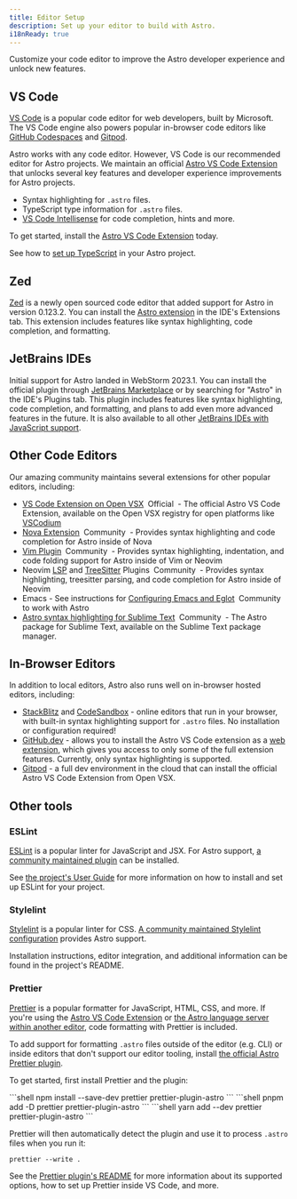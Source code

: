 ```yaml
---
title: Editor Setup
description: Set up your editor to build with Astro.
i18nReady: true
---
```



Customize your code editor to improve the Astro developer experience and unlock new features.

## VS Code

[VS Code](https://code.visualstudio.com/) is a popular code editor for web developers, built by Microsoft. The VS Code engine also powers popular in-browser code editors like [GitHub Codespaces](https://github.com/features/codespaces) and [Gitpod](https://gitpod.io/).

Astro works with any code editor. However, VS Code is our recommended editor for Astro projects. We maintain an official [Astro VS Code Extension](https://marketplace.visualstudio.com/items?itemName=astro-build.astro-vscode) that unlocks several key features and developer experience improvements for Astro projects.

- Syntax highlighting for `.astro` files.
- TypeScript type information for `.astro` files.
- [VS Code Intellisense](https://code.visualstudio.com/docs/editor/intellisense) for code completion, hints and more.

To get started, install the [Astro VS Code Extension](https://marketplace.visualstudio.com/items?itemName=astro-build.astro-vscode) today.


<ReadMore>See how to [set up TypeScript](/en/guides/typescript/) in your Astro project.</ReadMore>

## Zed

[Zed](https://zed.dev/) is a newly open sourced code editor that added support for Astro in version 0.123.2. You can install the [Astro extension](https://github.com/zed-industries/zed/tree/main/extensions/astro) in the IDE's Extensions tab. This extension includes features like syntax highlighting, code completion, and formatting.

## JetBrains IDEs

Initial support for Astro landed in WebStorm 2023.1. You can install the official plugin through [JetBrains Marketplace](https://plugins.jetbrains.com/plugin/20959-astro) or by searching for "Astro" in the IDE's Plugins tab. This plugin includes features like syntax highlighting, code completion, and formatting, and plans to add even more advanced features in the future. It is also available to all other [JetBrains IDEs with JavaScript support](https://www.jetbrains.com/products/#lang=js&type=ide).

## Other Code Editors

Our amazing community maintains several extensions for other popular editors, including:

- [VS Code Extension on Open VSX](https://open-vsx.org/extension/astro-build/astro-vscode) <span style="margin: 0.25em;"><Badge variant="accent">Official</Badge></span> - The official Astro VS Code Extension, available on the Open VSX registry for open platforms like [VSCodium](https://vscodium.com/)
- [Nova Extension](https://extensions.panic.com/extensions/sciencefidelity/sciencefidelity.astro/) <span style="margin: 0.25em;"><Badge variant="neutral">Community</Badge></span> - Provides syntax highlighting and code completion for Astro inside of Nova
- [Vim Plugin](https://github.com/wuelnerdotexe/vim-astro) <span style="margin: 0.25em;"><Badge variant="neutral">Community</Badge></span> - Provides syntax highlighting, indentation, and code folding support for Astro inside of Vim or Neovim
- Neovim [LSP](https://github.com/neovim/nvim-lspconfig/blob/master/doc/server_configurations.md#astro) and [TreeSitter](https://github.com/virchau13/tree-sitter-astro) Plugins <span style="margin: 0.25em;"><Badge variant="neutral">Community</Badge></span> - Provides syntax highlighting, treesitter parsing, and code completion for Astro inside of Neovim
- Emacs - See instructions for [Configuring Emacs and Eglot](https://medium.com/@jrmjrm/configuring-emacs-and-eglot-to-work-with-astro-language-server-9408eb709ab0) <span style="margin: 0.25em;"><Badge variant="neutral">Community</Badge></span> to work with Astro
- [Astro syntax highlighting for Sublime Text](https://packagecontrol.io/packages/Astro) <span style="margin: 0.25em;"><Badge variant="neutral">Community</Badge></span> - The Astro package for Sublime Text, available on the Sublime Text package manager.

## In-Browser Editors

In addition to local editors, Astro also runs well on in-browser hosted editors, including:

- [StackBlitz](https://stackblitz.com/) and [CodeSandbox](https://codesandbox.io/) - online editors that run in your browser, with built-in syntax highlighting support for `.astro` files. No installation or configuration required!
- [GitHub.dev](https://github.dev/) - allows you to install the Astro VS Code extension as a [web extension](https://code.visualstudio.com/api/extension-guides/web-extensions), which gives you access to only some of the full extension features. Currently, only syntax highlighting is supported.
- [Gitpod](https://gitpod.io/) - a full dev environment in the cloud that can install the official Astro VS Code Extension from Open VSX.

## Other tools

### ESLint

[ESLint](https://eslint.org/) is a popular linter for JavaScript and JSX. For Astro support, [a community maintained plugin](https://github.com/ota-meshi/eslint-plugin-astro) can be installed.

See [the project's User Guide](https://ota-meshi.github.io/eslint-plugin-astro/user-guide/) for more information on how to install and set up ESLint for your project.

### Stylelint

[Stylelint](https://stylelint.io/) is a popular linter for CSS. [A community maintained Stylelint configuration](https://github.com/ota-meshi/stylelint-config-html) provides Astro support.

Installation instructions, editor integration, and additional information can be found in the project's README.

### Prettier

[Prettier](https://prettier.io/) is a popular formatter for JavaScript, HTML, CSS, and more. If you're using the [Astro VS Code Extension](https://marketplace.visualstudio.com/items?itemName=astro-build.astro-vscode) or [the Astro language server within another editor](#other-code-editors), code formatting with Prettier is included.

To add support for formatting `.astro` files outside of the editor (e.g. CLI) or inside editors that don't support our editor tooling, install [the official Astro Prettier plugin](https://github.com/withastro/prettier-plugin-astro).

To get started, first install Prettier and the plugin:

<PackageManagerTabs>
  <Fragment slot="npm">
  ```shell
  npm install --save-dev prettier prettier-plugin-astro
  ```
  </Fragment>
  <Fragment slot="pnpm">
  ```shell
  pnpm add -D prettier prettier-plugin-astro
  ```
  </Fragment>
  <Fragment slot="yarn">
  ```shell
  yarn add --dev prettier prettier-plugin-astro
  ```
  </Fragment>
</PackageManagerTabs>

Prettier will then automatically detect the plugin and use it to process `.astro` files when you run it:

```shell
prettier --write .
```

See the [Prettier plugin's README](https://github.com/withastro/prettier-plugin-astro/blob/main/README.md) for more information about its supported options, how to set up Prettier inside VS Code, and more.
